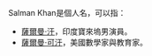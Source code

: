 Salman Khan是個人名，可以指：
*[[薩爾曼·汗|薩爾曼·汗]]，印度寶來塢男演員。
*[[薩爾曼·可汗|薩爾曼·可汗]]，美國數學家與教育家。

{{disambig|cat=非中文名稱消歧義}}